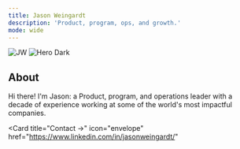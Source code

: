 ```yaml
---
title: Jason Weingardt
description: 'Product, program, ops, and growth.'
mode: wide
---
```


<img
  className="block dark:hidden"
  noZoom src="/images/jw-svg.svg"
  alt="JW"
/>
<img
  className="hidden dark:block"
  noZoom src="/images/jw-svg.svg"
  alt="Hero Dark"
/>

## About

Hi there! I'm Jason: a Product, program, and operations leader with a decade of experience working at some of the world's most impactful companies. 

<CardGroup cols={4}>
  <Card
    title="My Work →"
    icon="file-user"
    href= "my-work"
  >
  </Card>
  <Card
    title="Resume →"
    icon="briefcase"
    href="https://mintlify.com/docs/development"
  >
  </Card>

<Card
    title="Contact →"
    icon="envelope"
    href="https://www.linkedin.com/in/jasonweingardt/"
  >
  </Card>
  <Card
    title="Chat →"
    icon="calendar"
    href="https://fantastical.app/jasonw/chat"
  >
  </Card>
  </CardGroup>
